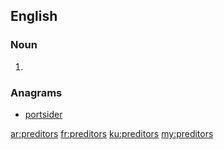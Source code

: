 ==English==

===Noun===
{{head|en}}

# {{plural of|preditor}}

===Anagrams===
* [[portsider#English|portsider]]

[[ar:preditors]]
[[fr:preditors]]
[[ku:preditors]]
[[my:preditors]]